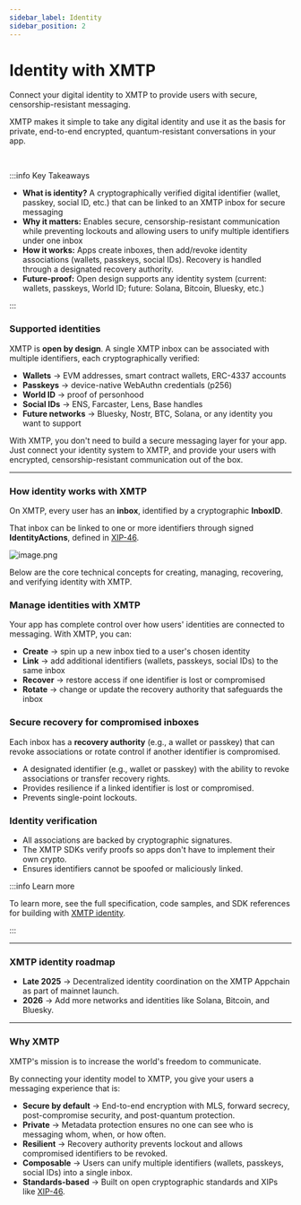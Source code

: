 ```yaml
---
sidebar_label: Identity
sidebar_position: 2
---
```


# Identity with XMTP

<p className="text-2xl font-bold mb-4">Connect your digital identity to XMTP to provide users with secure, censorship-resistant messaging.</p>

XMTP makes it simple to take any digital identity and use it as the basis for private, end-to-end encrypted, quantum-resistant conversations in your app.

<br/>

:::info Key Takeaways

- **What is identity?** A cryptographically verified digital identifier (wallet, passkey, social ID, etc.) that can be linked to an XMTP inbox for secure messaging
- **Why it matters:** Enables secure, censorship-resistant communication while preventing lockouts and allowing users to unify multiple identifiers under one inbox
- **How it works:** Apps create inboxes, then add/revoke identity associations (wallets, passkeys, social IDs). Recovery is handled through a designated recovery authority.
- **Future-proof:** Open design supports any identity system (current: wallets, passkeys, World ID; future: Solana, Bitcoin, Bluesky, etc.)

:::

### Supported identities

XMTP is **open by design**. A single XMTP inbox can be associated with multiple identifiers, each cryptographically verified:

- **Wallets** → EVM addresses, smart contract wallets, ERC-4337 accounts
- **Passkeys** → device-native WebAuthn credentials (p256)
- **World ID** → proof of personhood
- **Social IDs** → ENS, Farcaster, Lens, Base handles
- **Future networks** → Bluesky, Nostr, BTC, Solana, or any identity you want to support

With XMTP, you don't need to build a secure messaging layer for your app. Just connect your identity system to XMTP, and provide your users with encrypted, censorship-resistant communication out of the box.

---

### How identity works with XMTP

On XMTP, every user has an **inbox**, identified by a cryptographic **InboxID**.

That inbox can be linked to one or more identifiers through signed **IdentityActions**, defined in [XIP-46](https://community.xmtp.org/t/xip-46-multi-wallet-identity/639?utm_source=chatgpt.com).

![image.png](/img/id-tree.png)

Below are the core technical concepts for creating, managing, recovering, and verifying identity with XMTP. 

### Manage identities with XMTP

Your app has complete control over how users' identities are connected to messaging. With XMTP, you can:

- **Create** → spin up a new inbox tied to a user's chosen identity
- **Link** → add additional identifiers (wallets, passkeys, social IDs) to the same inbox
- **Recover** → restore access if one identifier is lost or compromised
- **Rotate** → change or update the recovery authority that safeguards the inbox

### Secure recovery for compromised inboxes

Each inbox has a **recovery authority** (e.g., a wallet or passkey) that can revoke associations or rotate control if another identifier is compromised.

- A designated identifier (e.g., wallet or passkey) with the ability to revoke associations or transfer recovery rights.
- Provides resilience if a linked identifier is lost or compromised.
- Prevents single-point lockouts.

### Identity verification

- All associations are backed by cryptographic signatures.
- The XMTP SDKs verify proofs so apps don't have to implement their own crypto.
- Ensures identifiers cannot be spoofed or maliciously linked.

:::info Learn more

To learn more, see the full specification, code samples, and SDK references for building with [XMTP identity](https://docs.xmtp.org/chat-apps/core-messaging/manage-inboxes).

:::

---

### XMTP identity roadmap

- **Late 2025** → Decentralized identity coordination on the XMTP Appchain as part of mainnet launch.
- **2026** → Add more networks and identities like Solana, Bitcoin, and Bluesky.

---

### Why XMTP

XMTP's mission is to increase the world's freedom to communicate. 

By connecting your identity model to XMTP, you give your users a messaging experience that is:

- **Secure by default** → End-to-end encryption with MLS, forward secrecy, post-compromise security, and post-quantum protection.
- **Private** → Metadata protection ensures no one can see who is messaging whom, when, or how often.
- **Resilient** → Recovery authority prevents lockout and allows compromised identifiers to be revoked.
- **Composable** → Users can unify multiple identifiers (wallets, passkeys, social IDs) into a single inbox.
- **Standards-based** → Built on open cryptographic standards and XIPs like [XIP-46](https://community.xmtp.org/t/xip-46-multi-wallet-identity/639?utm_source=chatgpt.com).
